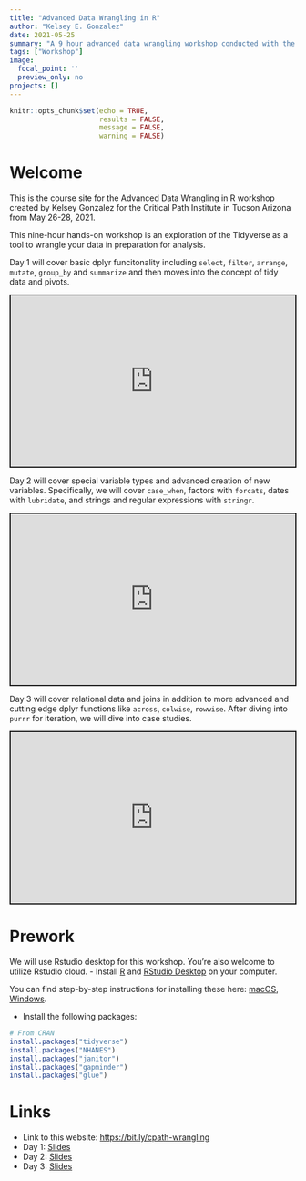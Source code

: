 ```yaml
---
title: "Advanced Data Wrangling in R"
author: "Kelsey E. Gonzalez"
date: 2021-05-25
summary: "A 9 hour advanced data wrangling workshop conducted with the Critical Path Institute in Tucson Arizona "
tags: ["Workshop"]
image:
  focal_point: ''
  preview_only: no
projects: []
---
```



```r
knitr::opts_chunk$set(echo = TRUE,
                      results = FALSE,
                      message = FALSE,
                      warning = FALSE)
```

# Welcome

This is the course site for the Advanced Data Wrangling in R workshop created by Kelsey Gonzalez for the Critical Path Institute in Tucson Arizona from May 26-28, 2021.

This nine-hour hands-on workshop is an exploration of the Tidyverse as a tool to wrangle your data in preparation for analysis. 

Day 1 will cover basic dplyr funcitonality including `select`, `filter`, `arrange`, `mutate`, `group_by` and `summarize` and then moves into the concept of tidy data and pivots. 

<div class="shareagain" style="min-width:300px;margin:1em auto;">
  <iframe src="https://kelseygonzalez.github.io/cpath-training/day-01-basics.html" width="500" height="300" style="border:2px solid currentColor;" loading="lazy" allowfullscreen></iframe>
  <script>fitvids('.shareagain', {players: 'iframe'});</script>
</div>

Day 2 will cover special variable types and advanced creation of new variables. Specifically, we will cover `case_when`, factors with `forcats`, dates with `lubridate`, and strings and regular expressions with `stringr`. 

<div class="shareagain" style="min-width:300px;margin:1em auto;">
  <iframe src="https://kelseygonzalez.github.io/cpath-training/day-02-variables.html" width="500" height="300" style="border:2px solid currentColor;" loading="lazy" allowfullscreen></iframe>
  <script>fitvids('.shareagain', {players: 'iframe'});</script>
</div>

Day 3 will cover relational data and joins in addition to more advanced and cutting edge dplyr functions like `across`, `colwise`, `rowwise`. After diving into `purrr` for iteration, we will dive into case studies. 

<div class="shareagain" style="min-width:300px;margin:1em auto;">
  <iframe src="https://kelseygonzalez.github.io/cpath-training/day-03-advanced.html" width="500" height="300" style="border:2px solid currentColor;" loading="lazy" allowfullscreen></iframe>
  <script>fitvids('.shareagain', {players: 'iframe'});</script>
</div>


# Prework

We will use Rstudio desktop for this workshop. You're also welcome to utilize Rstudio cloud.
- Install [R](https://cloud.r-project.org/) and [RStudio Desktop](https://rstudio.com/products/rstudio/download/) on your computer. 

You can find step-by-step instructions for installing these here: [macOS](https://www.youtube.com/watch?v=GM88tYlEy_g), [Windows](https://www.youtube.com/watch?v=JRKmZK5-6aE).

- Install the following packages:

```r
# From CRAN
install.packages("tidyverse")
install.packages("NHANES")
install.packages("janitor")
install.packages("gapminder")
install.packages("glue")

```

# Links

- Link to this website: [https://bit.ly/cpath-wrangling](https://bit.ly/cpath-wrangling)
- Day 1: [Slides](https://kelseygonzalez.github.io/cpath-training/day-01-basics.html)
- Day 2: [Slides](https://kelseygonzalez.github.io/cpath-training/day-02-variables.html)
- Day 3: [Slides](https://kelseygonzalez.github.io/cpath-training/day-03-advanced.html)